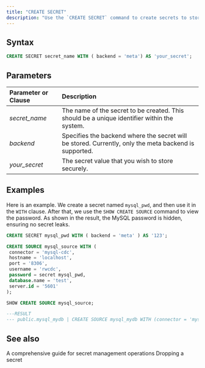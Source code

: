 ```yaml
---
title: "CREATE SECRET"
description: "Use the `CREATE SECRET` command to create secrets to store sensitive credentials securely."
---
```


## Syntax

```sql
CREATE SECRET secret_name WITH ( backend = 'meta') AS 'your_secret';
```

## Parameters

| Parameter or Clause | Description                                                                                           |
| :------------------ | :---------------------------------------------------------------------------------------------------- |
| _secret\_name_      | The name of the secret to be created. This should be a unique identifier within the system.           |
| _backend_           | Specifies the backend where the secret will be stored. Currently, only the meta backend is supported. |
| _your\_secret_      | The secret value that you wish to store securely.                                                     |

## Examples

Here is an example. We create a secret named `mysql_pwd`, and then use it in the `WITH` clause. After that, we use the `SHOW CREATE SOURCE` command to view the password. As shown in the result, the MySQL password is hidden, ensuring no secret leaks.

```sql
CREATE SECRET mysql_pwd WITH ( backend = 'meta' ) AS '123';
```

```sql
CREATE SOURCE mysql_source WITH (
 connector = 'mysql-cdc',
 hostname = 'localhost',
 port = '8306',
 username = 'rwcdc',
 password = secret mysql_pwd,
 database.name = 'test',
 server.id = '5601'
);
```

```sql
SHOW CREATE SOURCE mysql_source;

---RESULT
--- public.mysql_mydb | CREATE SOURCE mysql_mydb WITH (connector = 'mysql-cdc', hostname = 'mysql', port = '3306', username = 'root', password = secret mysql_pwd, database.name = 'mydb', server.id = '2') FORMAT PLAIN ENCODE JSON
```

## See also


<CardGroup>
  <Card
    title="Manage secrets"
    icon="key"
    icontype="solid"
    href="/operate/manage-secrets"
  >
    A comprehensive guide for secret management operations
  </Card>
  <Card
    title="DROP SECRET"
    icon="trash"
    iconType="solid"
    href="/sql/commands/sql-drop-secret"
  >
    Dropping a secret
  </Card>
</CardGroup>
